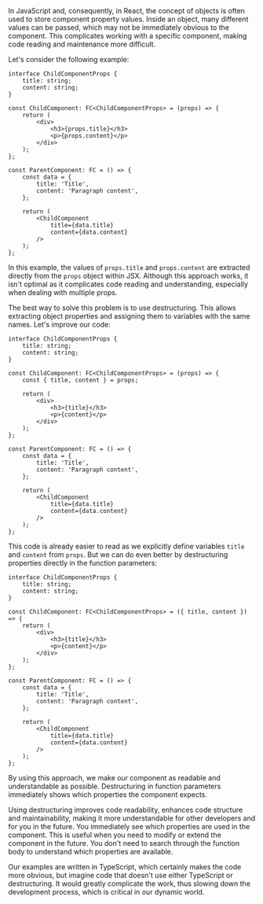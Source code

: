 <ContentWrapper>
In JavaScript and, consequently, in React, the concept of objects is often used to store component property values. Inside an object, many different values can be passed, which may not be immediately obvious to the component. This complicates working with a specific component, making code reading and maintenance more difficult.

Let's consider the following example:

```tsx
interface ChildComponentProps {
    title: string;
    content: string;
}

const ChildComponent: FC<ChildComponentProps> = (props) => {
    return (
        <div>
            <h3>{props.title}</h3>
            <p>{props.content}</p>
        </div>
    );
};

const ParentComponent: FC = () => {
    const data = {
        title: 'Title',
        content: 'Paragraph content',
    };

    return (
        <ChildComponent
            title={data.title}
            content={data.content}
        />
    );
};
```

In this example, the values of `props.title` and `props.content` are extracted directly from the `props` object within JSX. Although this approach works, it isn't optimal as it complicates code reading and understanding, especially when dealing with multiple props.

The best way to solve this problem is to use destructuring. This allows extracting object properties and assigning them to variables with the same names. Let's improve our code:

```tsx
interface ChildComponentProps {
    title: string;
    content: string;
}

const ChildComponent: FC<ChildComponentProps> = (props) => {
    const { title, content } = props;

    return (
        <div>
            <h3>{title}</h3>
            <p>{content}</p>
        </div>
    );
};

const ParentComponent: FC = () => {
    const data = {
        title: 'Title',
        content: 'Paragraph content',
    };

    return (
        <ChildComponent
            title={data.title}
            content={data.content}
        />
    );
};
```

This code is already easier to read as we explicitly define variables `title` and `content` from `props`. But we can do even better by destructuring properties directly in the function parameters:

```tsx
interface ChildComponentProps {
    title: string;
    content: string;
}

const ChildComponent: FC<ChildComponentProps> = ({ title, content }) => {
    return (
        <div>
            <h3>{title}</h3>
            <p>{content}</p>
        </div>
    );
};

const ParentComponent: FC = () => {
    const data = {
        title: 'Title',
        content: 'Paragraph content',
    };

    return (
        <ChildComponent
            title={data.title}
            content={data.content}
        />
    );
};
```

By using this approach, we make our component as readable and understandable as possible. Destructuring in function parameters immediately shows which properties the component expects.

</ContentWrapper>

<ContentWrapper>
Using destructuring improves code readability, enhances code structure and maintainability, making it more understandable for other developers and for you in the future. You immediately see which properties are used in the component. This is useful when you need to modify or extend the component in the future. You don't need to search through the function body to understand which properties are available.

Our examples are written in TypeScript, which certainly makes the code more obvious, but imagine code that doesn't use either TypeScript or destructuring. It would greatly complicate the work, thus slowing down the development process, which is critical in our dynamic world.

</ContentWrapper>
